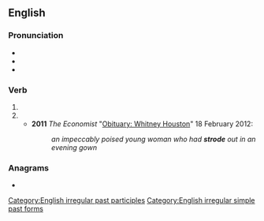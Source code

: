 {{also|Strode}}
==English==

===Pronunciation===
* {{audio|en|en-us-strode.ogg|Audio (US)}}
* {{IPA|en|/ˈstɹoʊd/}}
* {{rhymes|en|əʊd}}

===Verb===
{{head|en|verb form}}

# {{en-simple past of|stride}}
# {{past participle of|en|stride|nocat=1}}
#* '''2011''' ''The Economist'' "[http://www.economist.com/node/21547749 Obituary: Whitney Houston]" 18 February 2012:
#*: ''an impeccably poised young woman who had '''strode''' out in an evening gown''

===Anagrams===
* {{anagrams|en|a=deorst|Dorset|Doster|Droste|doters|rodest|sorted|stored|torsed}}

[[Category:English irregular past participles]]
[[Category:English irregular simple past forms]]